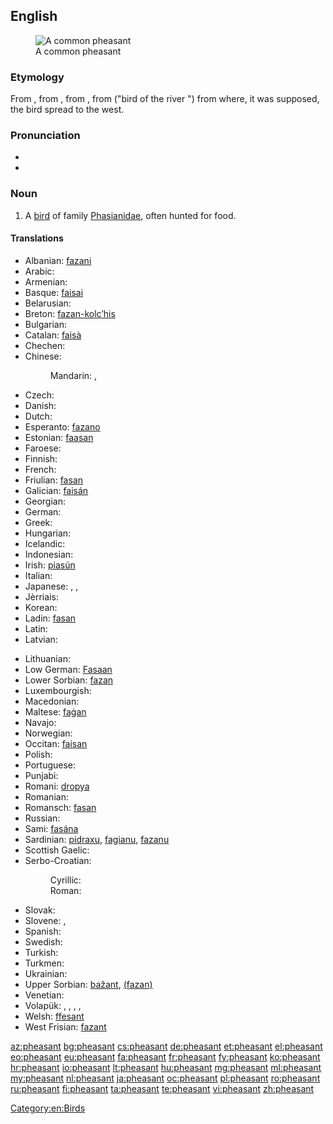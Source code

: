 {{wikipedia}}
==English==
[[Image:Common Pheasant (Hybride).jpg|thumb|A common pheasant]]

===Etymology===
From {{etyl|enm}} {{term|fesant|lang=enm}}, from {{etyl|fro}} {{term|fesan|lang=fro}}, from {{etyl|la}} {{term|phasianus|phāsiānus|lang=la}}, from {{etyl|grc}} {{term|φασιανός|lang=grc|sc=Grek|tr=phasianos}} ("bird of the river {{term|Φᾶσις|lang=grc|sc=Grek|tr=Phȃsis}}") from where, it was supposed, the bird spread to the west.

===Pronunciation===
* {{IPA|/ˈfɛzənt/}}
* {{audio|en-us-pheasant.ogg|Audio (US)}}

===Noun===
{{en-noun}}

# A [[bird]] of family [[Phasianidae]], often hunted for food.

====Translations====
{{trans-top|bird of family Phasianidae, often hunted for food}}
* Albanian: [[fazani]]
* Arabic: {{t-|ar|تدرج|m|tr=tadruj|sc=Arab}}
* Armenian: {{t-|hy|փասիան|tr=p'asian}}
* Basque: [[faisai]]
* Belarusian: {{t-|be|фазан|m|tr=fazán}}
* Breton: [[fazan-kolc’his]]
* Bulgarian: {{t+|bg|фазан|m|tr=fazan}}
* Catalan: [[faisà]]
* Chechen: {{tø|ce|аккха нIаьна}}
* Chinese:
*: Mandarin: {{t-|cmn|野雞|sc=Hani}}, {{t-|cmn|野鸡|tr=yějī|sc=Hani}}
* Czech: {{t+|cs|bažant|m}}
* Danish: {{t-|da|fasan}}
* Dutch: {{t+|nl|fazant|m}}
* Esperanto: [[fazano]]
* Estonian: [[faasan]]
* Faroese: {{t-|fo|fasánur}}
* Finnish: {{t+|fi|fasaani}}
* French: {{t+|fr|faisan|m}}
* Friulian: [[fasan]]
* Galician: [[faisán]]
* Georgian: {{t-|ka|ხოხობი|tr=xoxobi|sc=Geor}}
* German: {{t+|de|Fasan|m}}
* Greek: {{t-|el|φασιανόs||tr=phasianós}}
* Hungarian: {{t+|hu|fácán}}
* Icelandic: {{t-|is|fashani}}
* Indonesian: {{t+|id|pegar}}
* Irish: [[piasún]]
* Italian: {{t+|it|fagiano|m}}
* Japanese: {{t-|ja|キジ|tr=kiji|sc=Jpan}}, {{t+|ja|雉|tr=きじ, kiji|sc=Jpan}}, {{t-|ja|雉子|tr=きじ, kiji|sc=Jpan}}
* Jèrriais: {{tø|roa-jer|faîsan|m}}
* Korean: {{t-|ko|꿩|tr=kkwong|sc=Kore}}
* Ladin: [[fasan]]
* Latin: {{t+|la|phasianus|m|alt=phāsiānus}}
* Latvian: {{t-|lv|fazāns|m}}
{{trans-mid}}
* Lithuanian: {{t+|lt|fazanas|m}}
* Low German: [[Fasaan]] {{m}}
* Lower Sorbian: [[fazan]]
* Luxembourgish: {{t-|lb|Fasan|m}}
* Macedonian: {{t-|mk|фазан|m|tr=fázan}}
* Maltese: [[faġan]]
* Navajo: {{tø|nv|zéédzísgaii}}
* Norwegian: {{t-|no|fasan|m}}
* Occitan: [[faisan]]
* Polish: {{t+|pl|bażant}}
* Portuguese: {{t+|pt|faisão|m}}
* Punjabi: {{t-|pa|ਚਕੋਰ|m|tr=cakōr|sc=Guru}}
* Romani: [[dropya]] {{f}}
* Romanian: {{t+|ro|fazan}}
* Romansch: [[fasan]]
* Russian: {{t+|ru|фазан|m|tr=fazán}}
* Sami: [[fasána]]
* Sardinian: [[pidraxu]], [[fagianu]], [[fazanu]]
* Scottish Gaelic: {{t-|gd|easag|f}}
* Serbo-Croatian:
*: Cyrillic: {{t-|sh|фазан|m}}
*: Roman: {{t-|sh|fazan|m}}
* Slovak: {{t-|sk|bažant|m}}
* Slovene: {{t+|sl|fazan|m}}, {{t-|sl|fazanka|f}}
* Spanish: {{t+|es|faisán|m}}
* Swedish: {{t+|sv|fasan}}
* Turkish: {{t+|tr|sülün}}
* Turkmen: {{t-|tk|sülgün}}
* Ukrainian: {{t-|uk|фазан|m|tr=fazán}}
* Upper Sorbian: [[bažant]], [[(fazan)]]
* Venetian: {{tø|vec|fajàn|f}}
* Volapük: {{qualifier|male or female}} {{t+|vo|fasan}}, {{qualifier|male}} {{t+|vo|hifasan}}, {{qualifier|female}} {{t+|vo|jifasan}}, {{qualifier|offspring, young}} {{t-|vo|fasanül}}, {{qualifier|older word, obsolete}} {{t-|vo|fasit}}
* Welsh: [[ffesant]]
* West Frisian: [[fazant]]
{{trans-bottom}}

[[Category:en:Birds]]

[[az:pheasant]]
[[bg:pheasant]]
[[cs:pheasant]]
[[de:pheasant]]
[[et:pheasant]]
[[el:pheasant]]
[[eo:pheasant]]
[[eu:pheasant]]
[[fa:pheasant]]
[[fr:pheasant]]
[[fy:pheasant]]
[[ko:pheasant]]
[[hr:pheasant]]
[[io:pheasant]]
[[lt:pheasant]]
[[hu:pheasant]]
[[mg:pheasant]]
[[ml:pheasant]]
[[my:pheasant]]
[[nl:pheasant]]
[[ja:pheasant]]
[[oc:pheasant]]
[[pl:pheasant]]
[[ro:pheasant]]
[[ru:pheasant]]
[[fi:pheasant]]
[[ta:pheasant]]
[[te:pheasant]]
[[vi:pheasant]]
[[zh:pheasant]]